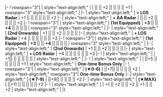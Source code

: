 {{Ship/EquipmentBonuses|class=<includeonly>mw-collapsed</includeonly>}}
|-
! rowspan="3"|{{GreenGunDP}}{{EquipmentLink|12cm Single High-angle Gun Mount Model E}}
| style="text-align:left;" | 
| || || +2 || || || || +1
| rowspan="3" style="text-align:left;" |
|-
| style="text-align:left;" | '''+ LOS Radar'''
| +1 || || || || || || +2
|-
| style="text-align:left;" | '''+ AA Radar'''
| || || +2 || || || || +2
|-
! rowspan="3"|{{GreenGunDP}}{{EquipmentLink|12.7cm Single High-angle Gun Mount Kai 2}}
| style="text-align:left;" | '''(1st Equipped)'''
| '''+3''' || || '''+4''' || || || || 
| rowspan="3" style="text-align:left;" |
|-
| style="text-align:left;" | '''(2nd Onwards)'''
| +1 || || +2 || || || ||
|-
| style="text-align:left;" | '''+ LOS Radar'''
| +4 || || || || || || +3
|-
! rowspan="3"|{{GreenGunDP}}{{EquipmentLink|12.7cm Twin High-angle Gun Mount Kai 2}}
| style="text-align:left;" | '''(1st Equipped)'''
| '''+3''' || || '''+4''' || || || || 
| rowspan="3" style="text-align:left;" |
|-
| style="text-align:left;" | '''(2nd Onwards)'''
| +1 || || +2 || || || ||
|-
| style="text-align:left;" | '''+ LOS Radar'''
| +4 || || || || || || +3
|-
! {{GreenGunDP}}{{EquipmentLink|5inch Single Gun Mount Mk.30 Kai + GFCS Mk.37}}
| style="text-align:left;" | 
| +1|| || || || || || 
| style="text-align:left;" | 
|-
! {{TorpedoWeapon}}{{EquipmentLink|61cm Quadruple (Oxygen) Torpedo Mount}}
| style="text-align:left;" | 
| ||+5 || || || || || +1
| style="text-align:left;" | '''One-time Bonus Only'''
|-
! rowspan="3"|{{TorpedoWeapon}}{{EquipmentLink|61cm Quadruple (Oxygen) Torpedo Mount Late Model}}
| style="text-align:left;" | '''(★0-6)'''
| ||+7|| || || || || +2
| style="text-align:left;" rowspan="3"| '''One-time Bonus Only'''
|-
| style="text-align:left;" | '''(★7-9)'''
| ||+9|| || || || || +2
|-
| style="text-align:left;" | '''(★MAX)'''
| ||+11 || || || || || +2
|-
! {{Skilled Lookout}}{{EquipmentLink|Skilled Lookouts}}
| style="text-align:left;" | 
| +1 || +2 || || +2 || +1 || || +2
| style="text-align:left;" | 
|}